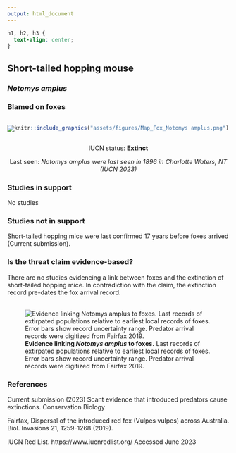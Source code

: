 ```yaml
---
output: html_document
---
```

```css
h1, h2, h3 {
  text-align: center;
}
```

## **Short-tailed hopping mouse**
### *Notomys amplus*
### Blamed on foxes

:::: {style="display: flex;"}

::: {}

![](assets/photos/Notomys amplus.png)

:::

::: {}

:::

::: {}
  ```r
  knitr::include_graphics("assets/figures/Map_Fox_Notomys amplus.png")
  ```
:::

::::

<center>
IUCN status: **Extinct**

Last seen: *Notomys amplus were last seen in 1896 in Charlotte Waters, NT (IUCN 2023)*

</center>


### Studies in support

No studies

### Studies not in support

Short-tailed hopping mice were last confirmed 17 years before foxes arrived (Current submission).

### Is the threat claim evidence-based?

There are no studies evidencing a link between foxes and the extinction of short-tailed hopping mice. In contradiction with the claim, the extinction record pre-dates the fox arrival record.
<br>
<br>

![**Evidence linking *Notomys amplus* to foxes.** Last records of extirpated populations relative to earliest local records of foxes. Error bars show record uncertainty range. Predator arrival records were digitized from Fairfax 2019.](assets/figures/Main_Evidence_Fox_Notomys amplus.png)

### References

Current submission (2023) Scant evidence that introduced predators cause extinctions. Conservation Biology

Fairfax, Dispersal of the introduced red fox (Vulpes vulpes) across Australia. Biol. Invasions 21, 1259-1268 (2019).

IUCN Red List. https://www.iucnredlist.org/ Accessed June 2023

